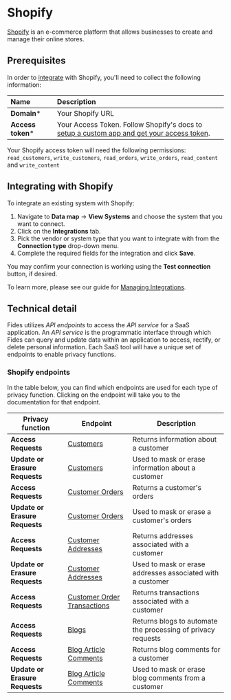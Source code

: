 

# Shopify
[Shopify](https://www.shopify.com/) is an e-commerce platform that allows businesses to create and manage their online stores.

## Prerequisites

In order to [integrate](/docs/user-guides/integrations) with Shopify, you'll need to collect the following information:

| Name                       | Description                                                                                                                             |
| :------------------------- | :-------------------------------------------------------------------------------------------------------------------------------------- |
| **Domain***                | Your Shopify URL  |
| **Access token***          | Your Access Token. Follow Shopify's docs to [setup a custom app and get your access token](https://help.shopify.com/en/manual/apps/app-types/custom-apps).  |

<Callout emoji="" type="info"> Your Shopify access token will need the following permissions: `read_customers`, `write_customers`, `read_orders`, `write_orders`, `read_content` and `write_content`</Callout>

## Integrating with Shopify
To integrate an existing system with Shopify:

1. Navigate to **Data map** → **View Systems** and choose the system that you want to connect.
2. Click on the **Integrations** tab.
3. Pick the vendor or system type that you want to integrate with from the **Connection type** drop-down menu.
4. Complete the required fields for the integration and click **Save**. 

You may confirm your connection is working using the **Test connection** button, if desired.

To learn more, please see our guide for [Managing Integrations](/docs/user-guides/integrations/manage-integrations).

## Technical detail 

Fides utilizes _API endpoints_ to access the _API service_ for a SaaS application. An _API service_ is the programmatic interface through which Fides can query and update data within an application to access, rectify, or delete personal information. Each SaaS tool will have a unique set of endpoints to enable privacy functions. 

### Shopify endpoints
In the table below, you can find which endpoints are used for each type of privacy function. Clicking on the endpoint will take you to the documentation for that endpoint.

| Privacy function | Endpoint | Description |
|----|----|----|
| **Access Requests**            | [Customers](https://shopify.dev/docs/api/admin-rest/2023-07/resources/customer#get-customers) | Returns information about a customer |
| **Update or Erasure Requests** | [Customers](https://shopify.dev/docs/api/admin-rest/2023-07/resources/customer#put-customers-customer-id) | Used to mask or erase information about a customer  |
| **Access Requests**            | [Customer Orders](https://shopify.dev/docs/api/admin-rest/2023-07/resources/order#get-orders?status=any) | Returns a customer's orders |
| **Update or Erasure Requests** | [Customer Orders](https://shopify.dev/docs/api/admin-rest/2023-07/resources/order#put-orders-order-id) | Used to mask or erase a customer's orders |
| **Access Requests**            | [Customer Addresses](https://shopify.dev/docs/api/admin-rest/2023-04/resources/customer-address#get-customers-customer-id-addresses?) | Returns addresses associated with a customer |
| **Update or Erasure Requests** | [Customer Addresses](https://shopify.dev/docs/api/admin-rest/2023-04/resources/customer-address#put-customers-customer-id-addresses-address-id) | Used to mask or erase addresses associated with a customer |
| **Access Requests**            | [Customer Order Transactions](https://shopify.dev/docs/api/admin-rest/2023-04/resources/transaction#get-orders-order-id-transactions) | Returns transactions associated with a customer |
| **Access Requests**            | [Blogs](https://shopify.dev/docs/api/admin-rest/2023-04/resources/blog#get-blogs) | Returns blogs to automate the processing of privacy requests |
| **Access Requests**            | [Blog Article Comments](https://shopify.dev/docs/api/admin-rest/2023-04/resources/comment#get-comments?since-id=118373535) | Returns blog comments for a customer |
| **Update or Erasure Requests** | [Blog Article Comments](https://shopify.dev/docs/api/admin-rest/2023-04/resources/comment#put-comments-comment-id) | Used to mask or erase blog comments from a customer  |